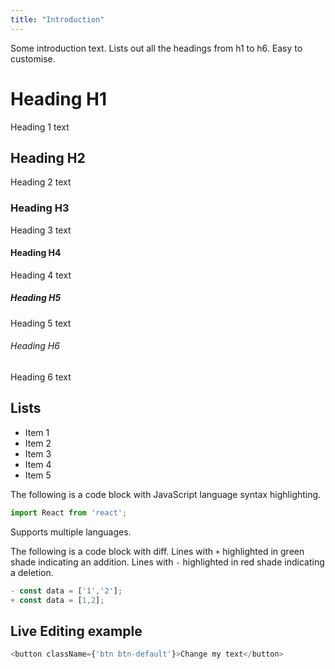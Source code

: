```yaml
---
title: "Introduction"
---
```


Some introduction text. Lists out all the headings from h1 to h6. Easy to customise.

# Heading H1
Heading 1 text

## Heading H2
Heading 2 text

### Heading H3
Heading 3 text

#### Heading H4
Heading 4 text

##### Heading H5
Heading 5 text

###### Heading H6
Heading 6 text

## Lists
- Item 1
- Item 2
- Item 3
- Item 4
- Item 5

The following is a code block with JavaScript language syntax highlighting.

```javascript
import React from 'react';
```

Supports multiple languages.

The following is a code block with diff. Lines with `+` highlighted in green shade indicating an addition. Lines with `-` highlighted in red shade indicating a deletion.

```javascript
- const data = ['1','2'];
+ const data = [1,2];
```

## Live Editing example

```javascript react-live=true
<button className={'btn btn-default'}>Change my text</button>
```

